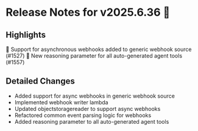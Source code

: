 # Release Notes for v2025.6.36 🚀

## Highlights

🔄 Support for asynchronous webhooks added to generic webhook source (#1527)
🧠 New reasoning parameter for all auto-generated agent tools (#1557)

## Detailed Changes

- Added support for async webhooks in generic webhook source
- Implemented webhook writer lambda
- Updated objectstoragereader to support async webhooks
- Refactored common event parsing logic for webhooks
- Added reasoning parameter to all auto-generated agent tools
